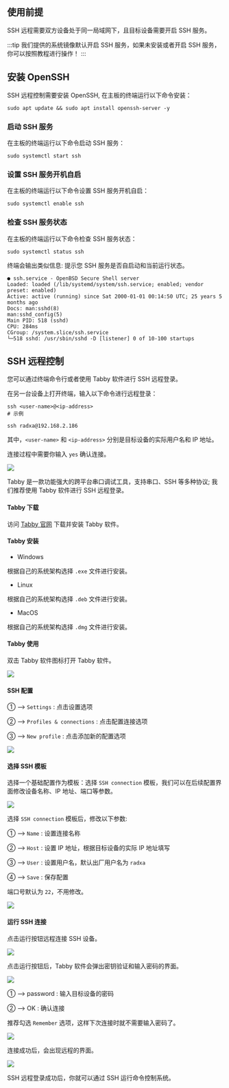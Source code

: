 ## 使用前提

SSH 远程需要双方设备处于同一局域网下，且目标设备需要开启 SSH 服务。

:::tip
我们提供的系统镜像默认开启 SSH 服务，如果未安装或者开启 SSH 服务，你可以按照教程进行操作！
:::

## 安装 OpenSSH

SSH 远程控制需要安装 OpenSSH, 在主板的终端运行以下命令安装：

<NewCodeBlock tip="radxa@device$" type="device">

```
sudo apt update && sudo apt install openssh-server -y
```

</NewCodeBlock>

### 启动 SSH 服务

在主板的终端运行以下命令启动 SSH 服务：

<NewCodeBlock tip="radxa@device$" type="device">

```
sudo systemctl start ssh
```

</NewCodeBlock>

### 设置 SSH 服务开机自启

在主板的终端运行以下命令设置 SSH 服务开机自启：

<NewCodeBlock tip="radxa@device$" type="device">

```
sudo systemctl enable ssh
```

</NewCodeBlock>

### 检查 SSH 服务状态

在主板的终端运行以下命令检查 SSH 服务状态：

<NewCodeBlock tip="radxa@device$" type="device">

```
sudo systemctl status ssh
```

</NewCodeBlock>

终端会输出类似信息: 提示您 SSH 服务是否自启动和当前运行状态。

```
● ssh.service - OpenBSD Secure Shell server
Loaded: loaded (/lib/systemd/system/ssh.service; enabled; vendor preset: enabled)
Active: active (running) since Sat 2000-01-01 00:14:50 UTC; 25 years 5 months ago
Docs: man:sshd(8)
man:sshd_config(5)
Main PID: 518 (sshd)
CPU: 284ms
CGroup: /system.slice/ssh.service
└─518 sshd: /usr/sbin/sshd -D [listener] 0 of 10-100 startups
```

## SSH 远程控制

您可以通过终端命令行或者使用 Tabby 软件进行 SSH 远程登录。

<Tabs queryString="ssh-mode">

<TabItem value="终端命令行">

在另一台设备上打开终端，输入以下命令进行远程登录：

<NewCodeBlock tip="PC$" type="host">

```
ssh <user-name>@<ip-address>
# 示例

ssh radxa@192.168.2.186
```

</NewCodeBlock>

其中，`<user-name>` 和 `<ip-address>` 分别是目标设备的实际用户名和 IP 地址。

连接过程中需要你输入 `yes` 确认连接。

<div style={{textAlign: 'center'}}>
    <img src="/img/common/radxa-os/system-config/ssh-login.webp" style={{width: '100%', maxWidth: '1200px'}} />
</div>
</TabItem>

<TabItem value="使用 Tabby 软件">

Tabby 是一款功能强大的跨平台串口调试工具，支持串口、SSH 等多种协议; 我们推荐使用 Tabby 软件进行 SSH 远程登录。

#### Tabby 下载

访问 [Tabby 官网](https://tabby.sh/) 下载并安装 Tabby 软件。

#### Tabby 安装

- Windows

根据自己的系统架构选择 `.exe` 文件进行安装。

- Linux

根据自己的系统架构选择 `.deb` 文件进行安装。

- MacOS

根据自己的系统架构选择 `.dmg` 文件进行安装。

#### Tabby 使用

双击 Tabby 软件图标打开 Tabby 软件。

<div style={{ textAlign: "center" }}>
  <img
    src="/img/common/radxa-os/system-config/tabby-welcome.webp"
    style={{ width: "100%", maxWidth: "1200px" }}
  />
</div>

#### SSH 配置

① --> `Settings` : 点击设置选项

② --> `Profiles & connections` : 点击配置连接选项

③ --> `New profile` : 点击添加新的配置选项

<div style={{ textAlign: "center" }}>
  <img
    src="/img/common/radxa-os/system-config/tabby-profile.webp"
    style={{ width: "100%", maxWidth: "1200px" }}
  />
</div>

#### 选择 SSH 模板

选择一个基础配置作为模板：选择 `SSH connection` 模板，我们可以在后续配置界面修改设备名称、IP 地址、端口等参数。

<div style={{ textAlign: "center" }}>
  <img
    src="/img/common/radxa-os/system-config/tabby-template.webp"
    style={{ width: "100%", maxWidth: "1200px" }}
  />
</div>

选择 `SSH connection` 模板后，修改以下参数:

① --> `Name` : 设置连接名称

② --> `Host` : 设置 IP 地址，根据目标设备的实际 IP 地址填写

③ --> `User` : 设置用户名，默认出厂用户名为 `radxa`

④ --> `Save` : 保存配置

端口号默认为 `22`，不用修改。

<div style={{ textAlign: "center" }}>
  <img
    src="/img/common/radxa-os/system-config/tabby-ssh-parameter.webp"
    style={{ width: "100%", maxWidth: "1200px" }}
  />
</div>

#### 运行 SSH 连接

点击运行按钮远程连接 SSH 设备。

<div style={{ textAlign: "center" }}>
  <img
    src="/img/common/radxa-os/system-config/tabby-ssh-connect.webp"
    style={{ width: "100%", maxWidth: "1200px" }}
  />
</div>

点击运行按钮后，Tabby 软件会弹出密钥验证和输入密码的界面。

<div style={{ textAlign: "center" }}>
  <img
    src="/img/common/radxa-os/system-config/tabby-ssh-verify.webp"
    style={{ width: "100%", maxWidth: "1200px" }}
  />
</div>

① --> password : 输入目标设备的密码

② --> OK : 确认连接

推荐勾选 `Remember` 选项，这样下次连接时就不需要输入密码了。

<div style={{ textAlign: "center" }}>
  <img
    src="/img/common/radxa-os/system-config/tabby-ssh-password.webp"
    style={{ width: "100%", maxWidth: "1200px" }}
  />
</div>

连接成功后，会出现远程的界面。

<div style={{ textAlign: "center" }}>
  <img
    src="/img/common/radxa-os/system-config/tabby-ssh-success.webp"
    style={{ width: "100%", maxWidth: "1200px" }}
  />
</div>

</TabItem>
</Tabs>

SSH 远程登录成功后，你就可以通过 SSH 运行命令控制系统。
